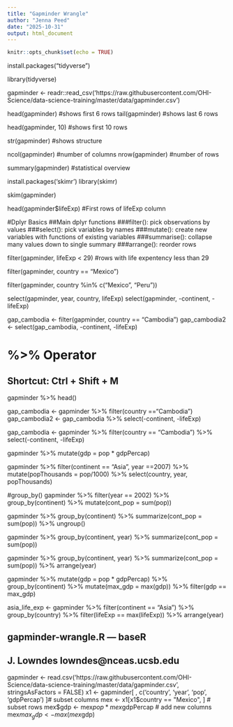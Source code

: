 ```yaml
---
title: "Gapminder Wrangle"
author: "Jenna Peed"
date: "2025-10-31"
output: html_document
---
```


```r
knitr::opts_chunk$set(echo = TRUE)
```

install.packages("tidyverse")

library(tidyverse)

gapminder <- readr::read_csv('https://raw.githubusercontent.com/OHI-Science/data-science-training/master/data/gapminder.csv')

head(gapminder) #shows first 6 rows
tail(gapminder) #shows last 6 rows

head(gapminder, 10) #shows first 10 rows

str(gapminder) #shows structure

ncol(gapminder) #number of columns
nrow(gapminder) #number of rows

summary(gapminder) #statistical overview

install.packages('skimr')
library(skimr)

skim(gapminder)

head(gapminder$lifeExp) #First rows of lifeExp column

#Dplyr Basics
##Main dplyr functions
###filter(): pick observations by values
###select(): pick variables by names
###mutate(): create new variables with functions of existing variables
###summarise(): collapse many values down to single summary
###arrange(): reorder rows

filter(gapminder, lifeExp < 29) #rows with life expentency less than 29

filter(gapminder, country == "Mexico")

filter(gapminder, country %in% c("Mexico", "Peru"))

select(gapminder, year, country, lifeExp)
select(gapminder, -continent, -lifeExp)

gap_cambodia <- filter(gapminder, country == "Cambodia")
gap_cambodia2 <- select(gap_cambodia, -continent, -lifeExp)

# %>% Operator
## Shortcut: Ctrl + Shift + M
gapminder %>%  head()

gap_cambodia <- gapminder %>%  filter(country =="Cambodia")
gap_cambodia2 <- gap_cambodia %>% select(-continent, -lifeExp)

gap_cambodia <- gapminder %>% 
  filter(country == "Cambodia") %>% 
  select(-continent, -lifeExp)

gapminder %>% 
  mutate(gdp = pop * gdpPercap)

gapminder %>% 
  filter(continent == "Asia", year ==2007) %>% 
  mutate(popThousands = pop/1000) %>% 
  select(country, year, popThousands)
 
#group_by()
gapminder %>% 
  filter(year == 2002) %>% 
  group_by(continent) %>% 
  mutate(cont_pop = sum(pop))

gapminder %>% 
  group_by(continent) %>% 
  summarize(cont_pop = sum(pop)) %>% 
  ungroup()

gapminder %>% 
  group_by(continent, year) %>% 
  summarize(cont_pop = sum(pop))

gapminder %>% 
  group_by(continent, year) %>% 
  summarize(cont_pop = sum(pop)) %>% 
  arrange(year)

gapminder %>% 
  mutate(gdp = pop * gdpPercap) %>% 
  group_by(continent) %>% 
  mutate(max_gdp = max(gdp)) %>% 
  filter(gdp == max_gdp)

asia_life_exp <- gapminder %>% 
  filter(continent == "Asia") %>% 
  group_by(country) %>% 
  filter(lifeExp == max(lifeExp)) %>% 
  arrange(year)

## gapminder-wrangle.R --- baseR
## J. Lowndes lowndes@nceas.ucsb.edu


gapminder <- read.csv('https://raw.githubusercontent.com/OHI-Science/data-science-training/master/data/gapminder.csv', stringsAsFactors = FALSE) 
x1  <- gapminder[ , c('country', 'year', 'pop', 'gdpPercap') ]# subset columns
mex <- x1[x1$country == "Mexico", ] # subset rows
mex$gdp <- mex$pop * mex$gdpPercap # add new columns
mex$max_gdp <- max(mex$gdp)
  
